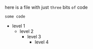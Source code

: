 here is a file with just `three` bits `of` code
```shell
some code
```
- level 1
  - level 2
    - level 3
      - level 4
